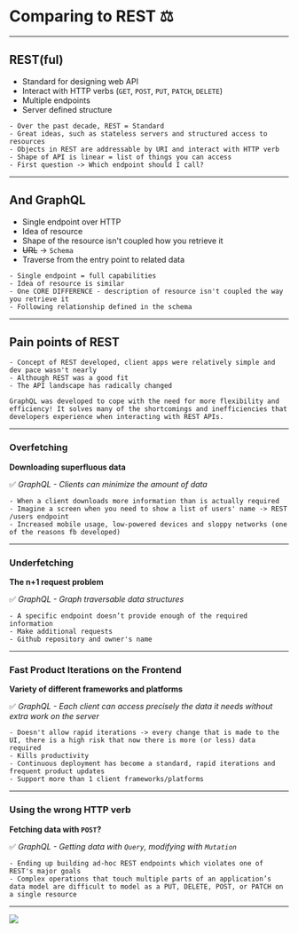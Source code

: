 
# Comparing to REST ⚖️

---

## REST(ful)

- Standard for designing web API
- Interact with HTTP verbs (`GET`, `POST`, `PUT`, `PATCH`, `DELETE`)
- Multiple endpoints
- Server defined structure

```notes
- Over the past decade, REST = Standard
- Great ideas, such as stateless servers and structured access to resources
- Objects in REST are addressable by URI and interact with HTTP verb
- Shape of API is linear = list of things you can access
- First question -> Which endpoint should I call?
```

---

## And GraphQL

- Single endpoint over HTTP
- Idea of resource
- Shape of the resource isn't coupled how you retrieve it
- ~~URL~~ -> `Schema`
- Traverse from the entry point to related data

```notes
- Single endpoint = full capabilities
- Idea of resource is similar
- One CORE DIFFERENCE - description of resource isn't coupled the way you retrieve it
- Following relationship defined in the schema
```

---

## Pain points of REST

```notes
- Concept of REST developed, client apps were relatively simple and dev pace wasn't nearly
- Although REST was a good fit
- The API landscape has radically changed

GraphQL was developed to cope with the need for more flexibility and efficiency! It solves many of the shortcomings and inefficiencies that developers experience when interacting with REST APIs.
```

---

### Overfetching

**Downloading superfluous data**

✅ _GraphQL - Clients can minimize the amount of data_

```notes
- When a client downloads more information than is actually required
- Imagine a screen when you need to show a list of users' name -> REST /users endpoint
- Increased mobile usage, low-powered devices and sloppy networks (one of the reasons fb developed)
```

---

### Underfetching

**The n+1 request problem**

✅ _GraphQL - Graph traversable data structures_

```notes
- A specific endpoint doesn’t provide enough of the required information
- Make additional requests
- Github repository and owner's name
```

---

### Fast Product Iterations on the Frontend

**Variety of different frameworks and platforms**

✅ _GraphQL - Each client can access precisely the data it needs without extra work on the server_

```notes
- Doesn't allow rapid iterations -> every change that is made to the UI, there is a high risk that now there is more (or less) data required
- Kills productivity
- Continuous deployment has become a standard, rapid iterations and frequent product updates
- Support more than 1 client frameworks/platforms
```

---

### Using the wrong HTTP verb

**Fetching data with `POST`?**

✅ _GraphQL - Getting data with `Query`, modifying with `Mutation`_

```notes
- Ending up building ad-hoc REST endpoints which violates one of REST's major goals
- Complex operations that touch multiple parts of an application’s data model are difficult to model as a PUT, DELETE, POST, or PATCH on a single resource
```

---

<Image src="https://media.giphy.com/media/xT9KVqOt8xuRYhNpq8/giphy.gif" />
